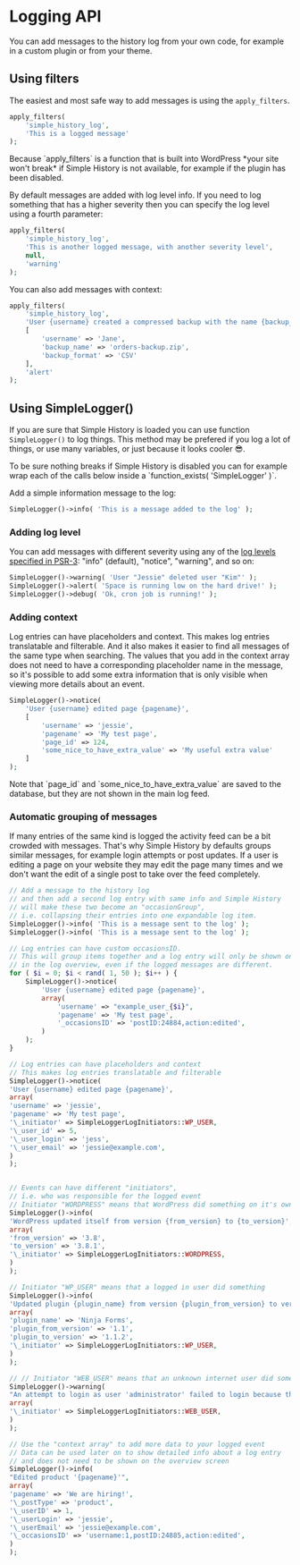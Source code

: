 
# Logging API

You can add messages to the history log from your own code, for example in a custom plugin or from your theme.

## Using filters

The easiest and most safe way to add messages is using the `apply_filters`.

```php
apply_filters(
	'simple_history_log',
	'This is a logged message'
);
```

<LogItem
	who="Jane Doe"
	text="This is a logged message"
	date="April 5, 2022 - 22:23 (25 days ago)"
/>

<Callout emoji="👍">
	Because `apply_filters` is a function that is built into WordPress *your site
	won't break* if Simple History is not available, for example if the plugin has
	been disabled.
</Callout>

By default messages are added with log level info. If you need to log something that has
a higher severity then you can specify the log level using a fourth parameter:

```php
apply_filters(
	'simple_history_log',
	'This is another logged message, with another severity level',
	null,
	'warning'
);
```

<LogItem
	who="Jane Doe"
	text="This is another logged message, with another severity level"
	date="April 5, 2022 - 22:23 (25 days ago)"
	level="warning"
/>

You can also add messages with context:

```php
apply_filters(
	'simple_history_log',
	'User {username} created a compressed backup with the name {backup_name} with format {backup_format}',
	[
		'username' => 'Jane',
		'backup_name' => 'orders-backup.zip',
		'backup_format' => 'CSV'
	],
	'alert'
);
```

<LogItem
	who="Jane Doe"
	text="User Jane created a compressed backup with the name orders-backup.zip with format CSV"
	date="April 5, 2022 - 22:23 (25 days ago)"
	level="alert"
/>

## Using SimpleLogger()

If you are sure that Simple History is loaded you can use function `SimpleLogger()` to log things.
This method may be prefered if you log a lot of things, or use many variables, or just because it looks
cooler 😎.

<Callout emoji="💡">
	To be sure nothing breaks if Simple History is disabled you can for example
	wrap each of the calls below inside a `function_exists( 'SimpleLogger' )`.
</Callout>

Add a simple information message to the log:

```php
SimpleLogger()->info( 'This is a message added to the log' );
```

<LogItem
	who="Jane Doe"
	text="This is a message added to the log"
	date="April 5, 2022 - 22:23 (25 days ago)"
	level="info"
/>

### Adding log level

You can add messages with different severity using any of the
[log levels specified in PSR-3](https://www.php-fig.org/psr/psr-3/#5-psrlogloglevel): "info" (default), "notice", "warning", and so on:

```php
SimpleLogger()->warning( 'User "Jessie" deleted user "Kim"' );
SimpleLogger()->alert( 'Space is running low on the hard drive!' );
SimpleLogger()->debug( 'Ok, cron job is running!' );
```

<LogItem text='User "Jessie" deleted user "Kim"' level="warning" />
<LogItem text="Space is running low on the hard drive!" level="alert" />
<LogItem text="Ok, cron job is running!" level="debug" />

### Adding context

Log entries can have placeholders and context.
This makes log entries translatable and filterable.
And it also makes it easier to find all messages of the same type when searching.
The values that you add in the context array does not need to have
a corresponding placeholder name in the message, so it's possible to add some extra information
that is only visible when viewing more details about an event.

```php
SimpleLogger()->notice(
	'User {username} edited page {pagename}',
	[
		'username' => 'jessie',
		'pagename' => 'My test page',
		'page_id' => 124,
		'some_nice_to_have_extra_value' => 'My useful extra value'
	]
);
```

<LogItem text="User jessie edited page My test page" />

<p>
	Note that `page_id` and `some_nice_to_have_extra_value` are saved to the
	database, but they are not shown in the main log feed.
</p>

### Automatic grouping of messages

If many entries of the same kind is logged the activity feed can be a bit crowded with messages.
That's why Simple History by defaults groups similar messages, for example login attempts or post updates.
If a user is editing a page on your website they may edit the page many times and we don't want the edit of a
single post to take over the feed completely.

```php
// Add a message to the history log
// and then add a second log entry with same info and Simple History
// will make these two become an "occasionGroup",
// i.e. collapsing their entries into one expandable log item.
SimpleLogger()->info( 'This is a message sent to the log' );
SimpleLogger()->info( 'This is a message sent to the log' );

// Log entries can have custom occasionsID.
// This will group items together and a log entry will only be shown once
// in the log overview, even if the logged messages are different.
for ( $i = 0; $i < rand( 1, 50 ); $i++ ) {
	SimpleLogger()->notice(
		'User {username} edited page {pagename}',
		array(
			'username' => "example_user_{$i}",
			'pagename' => 'My test page',
			'_occasionsID' => 'postID:24884,action:edited',
		)
	);
}
```

<LogItem text="This is a message sent to the log" similarCount={2} />

<LogItem
	text="User {example_user_0} edited page My test page"
	similarCount={24}
/>

```php
// Log entries can have placeholders and context
// This makes log entries translatable and filterable
SimpleLogger()->notice(
'User {username} edited page {pagename}',
array(
'username' => 'jessie',
'pagename' => 'My test page',
'\_initiator' => SimpleLoggerLogInitiators::WP_USER,
'\_user_id' => 5,
'\_user_login' => 'jess',
'\_user_email' => 'jessie@example.com',
)
);


// Events can have different "initiators",
// i.e. who was responsible for the logged event
// Initiator "WORDPRESS" means that WordPress did something on it's own
SimpleLogger()->info(
'WordPress updated itself from version {from_version} to {to_version}',
array(
'from_version' => '3.8',
'to_version' => '3.8.1',
'\_initiator' => SimpleLoggerLogInitiators::WORDPRESS,
)
);

// Initiator "WP_USER" means that a logged in user did something
SimpleLogger()->info(
'Updated plugin {plugin_name} from version {plugin_from_version} to version {plugin_to_version}',
array(
'plugin_name' => 'Ninja Forms',
'plugin_from_version' => '1.1',
'plugin_to_version' => '1.1.2',
'\_initiator' => SimpleLoggerLogInitiators::WP_USER,
)
);

// // Initiator "WEB_USER" means that an unknown internet user did something
SimpleLogger()->warning(
"An attempt to login as user 'administrator' failed to login because the wrong password was entered",
array(
'\_initiator' => SimpleLoggerLogInitiators::WEB_USER,
)
);

// Use the "context array" to add more data to your logged event
// Data can be used later on to show detailed info about a log entry
// and does not need to be shown on the overview screen
SimpleLogger()->info(
"Edited product '{pagename}'",
array(
'pagename' => 'We are hiring!',
'\_postType' => 'product',
'\_userID' => 1,
'\_userLogin' => 'jessie',
'\_userEmail' => 'jessie@example.com',
'\_occasionsID' => 'username:1,postID:24885,action:edited',
)
);

```
